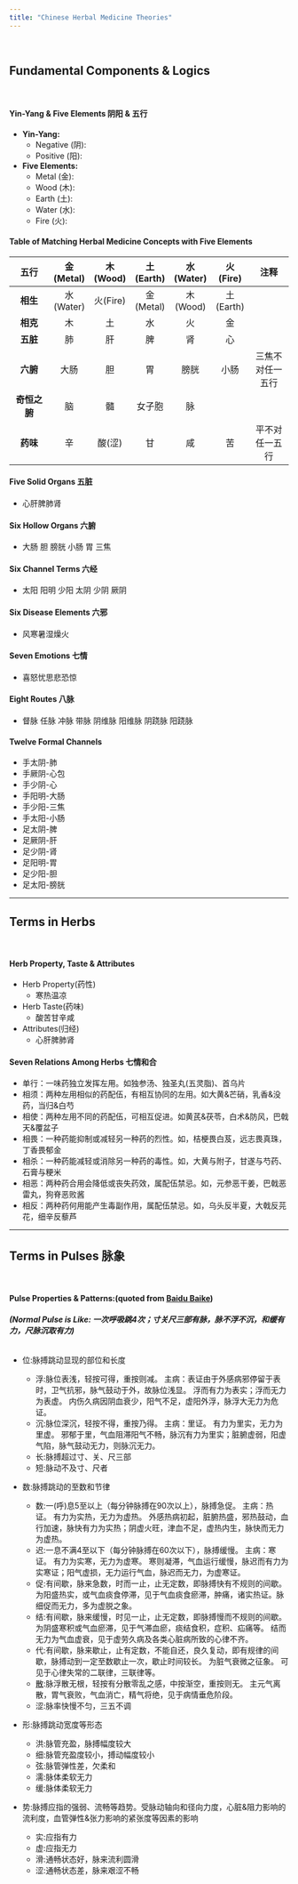 ```yaml
---
title: "Chinese Herbal Medicine Theories"
---
```


<br>

## **Fundamental Components & Logics**

<br>

#### **Yin-Yang & Five Elements 阴阳 & 五行**

- **Yin-Yang:**
  - Negative (阴):
  - Positive (阳):
- **Five Elements:**
  - Metal (金): 
  - Wood (木):
  - Earth (土):
  - Water (水):
  - Fire (火):

#### **Table of Matching Herbal Medicine Concepts with Five Elements**

| **五行** | **金(Metal)** | **木(Wood)** | **土(Earth)** | **水(Water)** | **火(Fire)** | **注释** |
|:----:|:--:|:--:|:--:|:--:|:--:|:----:|
| **相生** | 水(Water) | 火(Fire) | 金(Metal) | 木(Wood) | 土(Earth) | |
| **相克** | 木 | 土 | 水 | 火 | 金 | |
| **五脏** | 肺 | 肝 | 脾 | 肾 | 心 | |
| **六腑** | 大肠 | 胆 | 胃 | 膀胱 | 小肠 | 三焦不对任一五行|
| **奇恒之腑** | 脑 | 髓 | 女子胞 | 脉 | |
| **药味** | 辛 | 酸(涩) | 甘 | 咸 | 苦 | 平不对任一五行 |


#### **Five Solid Organs 五脏**

- 心肝脾肺肾

#### **Six Hollow Organs 六腑**

- 大肠 胆 膀胱 小肠 胃 三焦

#### **Six Channel Terms 六经**

- 太阳 阳明 少阳 太阴 少阴 厥阴 

#### **Six Disease Elements 六邪**

- 风寒暑湿燥火

#### **Seven Emotions 七情**

- 喜怒忧思悲恐惊

#### **Eight Routes 八脉**

- 督脉 任脉 冲脉 带脉 阴维脉 阳维脉 阴跷脉 阳跷脉

#### **Twelve Formal Channels**

- 手太阴-肺
- 手厥阴-心包
- 手少阴-心
- 手阳明-大肠
- 手少阳-三焦
- 手太阳-小肠
- 足太阴-脾
- 足厥阴-肝
- 足少阴-肾
- 足阳明-胃
- 足少阳-胆
- 足太阳-膀胱

---

## **Terms in Herbs**

<br>

#### **Herb Property, Taste & Attributes**

- Herb Property(药性)
  - 寒热温凉
- Herb Taste(药味)
  - 酸苦甘辛咸
- Attributes(归经)
  - 心肝脾肺肾
  
#### **Seven Relations Among Herbs 七情和合**

- 单行：一味药独立发挥左用。如独参汤、独圣丸(五灵脂)、首乌片
- 相须：两种左用相似的药配伍，有相互协同的左用。如大黄&芒硝，乳香&没药，当归&白芍
- 相使：两种左用不同的药配伍，可相互促进。如黄芪&茯苓，白术&防风，巴戟天&覆盆子
- 相畏：一种药能抑制或减轻另一种药的烈性。如，桔梗畏白芨，远志畏真珠，丁香畏郁金
- 相杀：一种药能减轻或消除另一种药的毒性。如，大黄与附子，甘遂与芍药、石膏与粳米
- 相恶：两种药合用会降低或丧失药效，属配伍禁忌。如，元参恶干姜，巴戟恶雷丸，狗脊恶败酱
- 相反：两种药何用能产生毒副作用，属配伍禁忌。如，乌头反半夏，大戟反芫花，细辛反藜芦

---

## **Terms in Pulses 脉象**

<br>

#### **Pulse Properties & Patterns:(quoted from [Baidu Baike](https://baike.baidu.com/item/%E8%84%89%E8%B1%A1/3029072))**

###### **(Normal Pulse is Like: 一次呼吸跳4次；寸关尺三部有脉，脉不浮不沉，和缓有力，尺脉沉取有力)**

- 位:脉搏跳动显现的部位和长度

  - 浮:脉位表浅，轻按可得，重按则减。
       主病：表证由于外感病邪停留于表时，卫气抗邪，脉气鼓动于外，故脉位浅显。
       浮而有力为表实；浮而无力为表虚。
       内伤久病因阴血衰少，阳气不足，虚阳外浮，脉浮大无力为危证。
  - 沉:脉位深沉，轻按不得，重按乃得。
       主病：里证。
       有力为里实，无力为里虚。
       邪郁于里，气血阻滞阳气不畅，脉沉有力为里实；脏腑虚弱，阳虚气陷，脉气鼓动无力，则脉沉无力。
  - 长:脉搏超过寸、关、尺三部
  - 短:脉动不及寸、尺者
  
- 数:脉搏跳动的至数和节律

  - 数:一(呼)息5至以上（每分钟脉搏在90次以上），脉搏急促。
       主病：热证。
       有力为实热，无力为虚热。
       外感热病初起，脏腑热盛，邪热鼓动，血行加速，脉快有力为实热；阴虚火旺，津血不足，虚热内生，脉快而无力为虚热。
  - 迟:一息不满4至以下（每分钟脉搏在60次以下），脉搏缓慢。
       主病：寒证。
       有力为实寒，无力为虚寒。
       寒则凝滞，气血运行缓慢，脉迟而有力为实寒证；阳气虚损，无力运行气血，脉迟而无力，为虚寒证。
  - 促:有间歇，脉来急数，时而一止，止无定数，即脉搏快有不规则的间歇。
       为阳盛热实，或气血痰食停滞，见于气血痰食瘀滞，肿痛，诸实热证。脉细促而无力，多为虚脱之象。
  - 结:有间歇，脉来缓慢，时见一止，止无定数，即脉搏慢而不规则的间歇。
       为阴盛寒积或气血瘀滞，见于气滞血瘀，痰结食积，症积、疝痛等。
       结而无力为气血虚衰，见于虚劳久病及各类心脏病所致的心律不齐。
  - 代:有间歇，脉来歇止，止有定数，不能自还，良久复动，即有规律的间歇，脉搏动到一定至数歇止一次，歇止时间较长。
       为脏气衰微之征象。
       可见于心律失常的二联律，三联律等。
  - [散](https://baike.baidu.com/item/%E6%95%A3%E8%84%89/7480897):脉浮散无根，轻按有分散零乱之感，中按渐空，重按则无。
       主元气离散，胃气衰败，气血消亡，精气将绝，见于病情垂危阶段。
  - 涩:脉率快慢不匀，三五不调
  
- 形:脉搏跳动宽度等形态

  - 洪:脉管充盈，脉搏幅度较大
  - 细:脉管充盈度较小，搏动幅度较小
  - 弦:脉管弹性差，欠柔和
  - 濡:脉体柔软无力
  - 缓:脉体柔软无力
  
- 势:脉搏应指的强弱、流畅等趋势。受脉动轴向和径向力度，心脏&阻力影响的流利度，血管弹性&张力影响的紧张度等因素的影响

  - 实:应指有力
  - 虚:应指无力
  - 滑:通畅状态好，脉来流利圆滑
  - 涩:通畅状态差，脉来艰涩不畅
